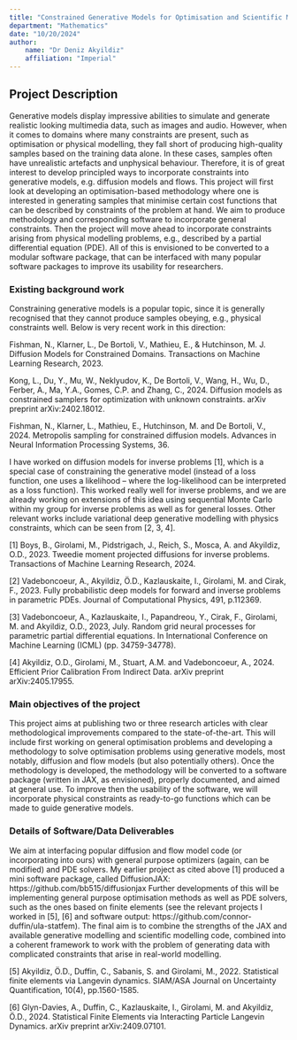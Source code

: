 ```yaml
---
title: "Constrained Generative Models for Optimisation and Scientific Modelling"
department: "Mathematics"
date: "10/20/2024"
author: 
    name: "Dr Deniz Akyildiz"
    affiliation: "Imperial"
---
```

## Project Description

Generative models display impressive abilities to simulate and generate realistic looking multimedia data, such as images and audio. However, when it comes to domains where many constraints are present, such as optimisation or physical modelling, they fall short of producing high-quality samples based on the training data alone. In these cases, samples often have unrealistic artefacts and unphysical behaviour. Therefore, it is of great interest to develop principled ways to incorporate constraints into generative models, e.g. diffusion models and flows. This project will first look at developing an optimisation-based methodology where one is interested in generating samples that minimise certain cost functions that can be described by constraints of the problem at hand. We aim to produce methodology and corresponding software to incorporate general constraints. Then the project will move ahead to incorporate constraints arising from physical modelling problems, e.g., described by a partial differential equation (PDE). All of this is envisioned to be converted to a modular software package, that can be interfaced with many popular software packages to improve its usability for researchers.

### Existing background work

Constraining generative models is a popular topic, since it is generally recognised that they cannot produce samples obeying, e.g., physical constraints well. Below is very recent work in this direction:

Fishman, N., Klarner, L., De Bortoli, V., Mathieu, E., & Hutchinson, M. J. Diffusion Models for Constrained Domains. Transactions on Machine Learning Research, 2023.

Kong, L., Du, Y., Mu, W., Neklyudov, K., De Bortoli, V., Wang, H., Wu, D., Ferber, A., Ma, Y.A., Gomes, C.P. and Zhang, C., 2024. Diffusion models as constrained samplers for optimization with unknown constraints. arXiv preprint arXiv:2402.18012.

Fishman, N., Klarner, L., Mathieu, E., Hutchinson, M. and De Bortoli, V., 2024. Metropolis sampling for constrained diffusion models. Advances in Neural Information Processing Systems, 36.

I have worked on diffusion models for inverse problems [1], which is a special case of constraining the generative model (instead of a loss function, one uses a likelihood – where the log-likelihood can be interpreted as a loss function). This worked really well for inverse problems, and we are already working on extensions of this idea using sequential Monte Carlo within my group for inverse problems as well as for general losses. Other relevant works include variational deep generative modelling with physics constraints, which can be seen from [2, 3, 4].

[1] Boys, B., Girolami, M., Pidstrigach, J., Reich, S., Mosca, A. and Akyildiz, O.D., 2023. Tweedie moment projected diffusions for inverse problems. Transactions of Machine Learning Research, 2024.

[2] Vadeboncoeur, A., Akyildiz, Ö.D., Kazlauskaite, I., Girolami, M. and Cirak, F., 2023. Fully probabilistic deep models for forward and inverse problems in parametric PDEs. Journal of Computational Physics, 491, p.112369.

[3] Vadeboncoeur, A., Kazlauskaite, I., Papandreou, Y., Cirak, F., Girolami, M. and Akyildiz, O.D., 2023, July. Random grid neural processes for parametric partial differential equations. In International Conference on Machine Learning (ICML) (pp. 34759-34778).

[4] Akyildiz, O.D., Girolami, M., Stuart, A.M. and Vadeboncoeur, A., 2024. Efficient Prior Calibration From Indirect Data. arXiv preprint arXiv:2405.17955.

### Main objectives of the project

This project aims at publishing two or three research articles with clear methodological improvements compared to the state-of-the-art. This will include first working on general optimisation problems and developing a methodology to solve optimisation problems using generative models, most notably, diffusion and flow models (but also potentially others). Once the methodology is developed, the methodology will be converted to a software package (written in JAX, as envisioned), properly documented, and aimed at general use. To improve then the usability of the software, we will incorporate physical constraints as ready-to-go functions which can be made to guide generative models.

### Details of Software/Data Deliverables

We aim at interfacing popular diffusion and flow model code (or incorporating into ours) with general purpose optimizers (again, can be modified) and PDE solvers. My earlier project as cited above [1] produced a mini software package, called DiffusionJAX: https://github.com/bb515/diffusionjax Further developments of this will be implementing general purpose optimisation methods as well as PDE solvers, such as the ones based on finite elements (see the relevant projects I worked in [5], [6] and software output: https://github.com/connor-duffin/ula-statfem). The final aim is to combine the strengths of the JAX and available generative modelling and scientific modelling code, combined into a coherent framework to work with the problem of generating data with complicated constraints that arise in real-world modelling.

[5] Akyildiz, Ö.D., Duffin, C., Sabanis, S. and Girolami, M., 2022. Statistical finite elements via Langevin dynamics. SIAM/ASA Journal on Uncertainty Quantification, 10(4), pp.1560-1585.

[6] Glyn-Davies, A., Duffin, C., Kazlauskaite, I., Girolami, M. and Akyildiz, Ö.D., 2024. Statistical Finite Elements via Interacting Particle Langevin Dynamics. arXiv preprint arXiv:2409.07101.

